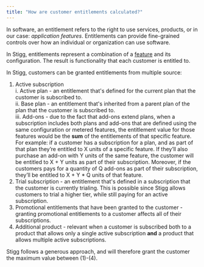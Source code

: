 ```yaml
---
title: "How are customer entitlements calculated?"
---
```


In software, an entitlement refers to the right to use services, products, or in our case: _application features_. Entitlements can provide fine-grained controls over how an individual or organization can use software.

In Stigg, entitlements represent a combination of a [feature](/domain-model#feature) and its configuration. The result is functionality that each customer is entitled to.

In Stigg, customers can be granted entitlements from multiple source:

1. Active subscription  
   i. Active plan - an entitlement that's defined for the current plan that the customer is subscribed to.  
   ii. Base plan - an entitlement that's inherited from a parent plan of the plan that the customer is subscribed to.  
   iii. Add-ons - due to the fact that add-ons extend plans, when a subscription includes both plans and add-ons that are defined using the same configuration or metered features, the entitlement value for those features would be the **sum** of the entitlements of that specific feature. For example: if a customer has a subscription for a plan, and as part of that plan they’re entitled to X units of a specific feature. If they’ll also purchase an add-on with Y units of the same feature, the customer will be entitled to X + Y units as part of their subscription. Moreover, if the customers pays for a quantity of Q add-ons as part of their subscription, they’ll be entitled to X + Y \* Q units of that feature.
2. Trial subscription - an entitlement that's defined in a subscription that the customer is currently trialing. This is possible since Stigg allows customers to trial a higher tier, while still paying for an active subscription.
3. Promotional entitlements that have been granted to the customer - granting promotional entitlements to a customer affects all of their subscriptions.
4. Additional product - relevant when a customer is subscribed both to a product that allows only a single active subscription **and** a product that allows multiple active subscriptions.

<Tip>
Stigg follows a generous approach, and will therefore grant the customer the maximum value between (1)-(4).
</Tip>
